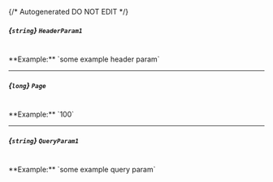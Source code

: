 {/* Autogenerated DO NOT EDIT  */}
##### *{`string`}* `HeaderParam1`
<br/>
**Example:** `some example header param`

---
##### *{`long`}* `Page`
<br/>
**Example:** `100`

---
##### *{`string`}* `QueryParam1`
<br/>
**Example:** `some example query param`


